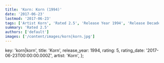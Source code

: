 ```yaml
---
title: 'Korn: Korn (1994)'
date: '2017-06-23'
lastmod: '2017-06-23'
tags: ['Artist Korn', 'Rated 2.5', 'Release Year 1994', 'Release Decade 1990']
summary: 'Rated 2.5'
authors: ['default']
images: ['/content/images/korn|korn.jpg']
---
```


  key: 'korn|korn',
  title: 'Korn',
  release_year: 1994,
  rating: 5,
  rating_date: '2017-06-23T00:00:00.000Z',
  artist: 'Korn',
};

<MusicRating data={data} />
